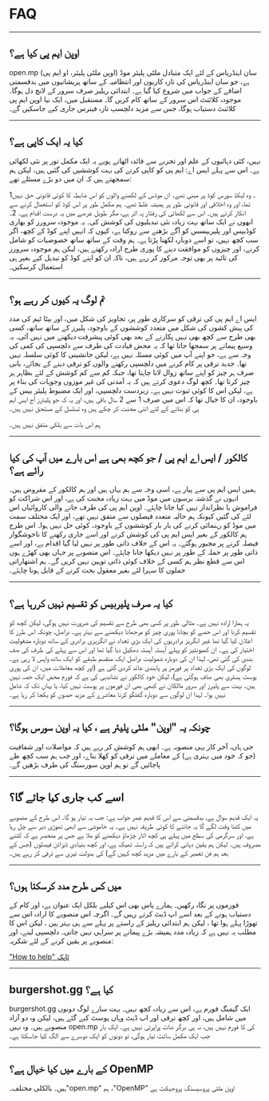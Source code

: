 # FAQ

<hr />

## اوپن ایم پی کیا ہے؟

open.mp (اوپن ملٹی پلیئر، او ایم پی) سان اینڈریاس کے لئے ایک متبادل ملٹی پلیئر موڈ ہے، جو سان اینڈریاس کی تازہ کاریوں اور انتظامیہ کے ساتھ پریشانیوں میں بدقسمتی اضافے کے جواب میں شروع کیا گیا ہے۔ ابتدائی ریلیز صرف سرور کے لانچ دل ہوگا۔ موجودہ کلائنٹ اس سرور کے ساتھ کام کریں گا۔ مستقبل میں، ایک نیا اوپن ایم پی کلائنٹ دستیاب ہوگا، جس سے مزید دلچسپ تازہ فیترس جاری کیے جاسکیں گے۔

<hr />

## کیا یہ ایک کاپی ہے؟

نہیں، کئی دہائیوں کے علم اور تجربے سے فائدہ اٹھاتے ہویے یہ ایک مکمل تور پر نئی لکھائی ہے۔ اس سے پہلے ایس اے: ایم پی کو کاپی کرنے کی بہت کوششیں کی گئیں ہیں، لیکن ہم سمجھتے ہیں کہ ان میں دو بڑے مسئلے تھے:

1۔ وہ لیکڈ سورس کوڈ پر مبنی تھے۔ ان موڈس کے لکھنے والوں کو اس ضابطہ کا کوئی قانونی حق نہیں تھا، اور وہ اخلاقی اور قانونی طور پر ہمیشہ غلط تھے۔ ہم مکمل طور پر اس کوڈ کو استعمال کرنے سے انکار کرتے ہیں۔ اس سے لکھائی کی رفتار پہ اثر ہے، مگر طویل عرصے میں یہ درست اقدام ہے۔
2۔ انھوں نے ایک ساتھ بہت زیادہ نئی تبدیلیوں کی کوشش کی۔ یہ موجودہ سرورز کو بھاری کوڈبیس اور پلیربیسس کو آگے بڑھنے سے روکتا ہے، کیوں کہ انہیں اپنے کوڈ کے کچھ، اگر سب کچھ نہیں، تو اسے دوبارہ لکھنا پڑتا ہے۔ ہم وقت کے ساتھ ساتھ خصوصیات کو شامل کرنے، اور چیزوں کو موافقت دینے کا پوری طرح ارادہ رکھتے ہیں، لیکن ہم موجودہ سرورز کی تائید پر بھی توجہ مرکوز کر رہے ہیں، تاکہ ان کو اپنے کوڈ کو تبدیل کیے بغیر ہی استعمال کرسکیں۔

<hr />

## تم لوگ یہ کیوں کر رہے ہو؟

ایس اے ایم پی کی ترقی کو سرکاری طور پر، تجاویز کی شکل میں، اور بیٹا ٹیم کی مدد کی پیش کشوں کی شکل میں متعدد کوششوں کے باوجود، پلیرز کے ساتھ ساتھ، کسی بھی طرح سے کچھ بھی نہیں پکارنے کے بعد بھی کوئی پیشرفت دیکھنے میں نہیں آئی۔ یہ وسیع پیمانے پر سمجھا جاتا تھا کہ یہ محض قیادت کی طرف سے دلچسپی کی کمی کی وجہ سے ہے، جو اپنے آپ میں کوئی مسئلہ نہیں ہے، لیکن جانشینی کا کوئی سلسلہ نہیں تھا۔ جدید ترقی پر کام کرنے میں دلچسپی رکھنے والوں کو ترقی دینے کے بجائے، بانی صرف ہر چیز کو اپنے ساتھ زوال لانا چاہتا تھا، جبکہ کم سے کم کوشش کے لئے بظاہر ہر چیز کرتا تھا۔ کچھ لوگ دعوی کرتے ہیں کہ یہ آمدنی کی غیر موزوں وجوہات کی بناء پر ہے، لیکن اس کا کوئی ثبوت نہیں ہے۔ زبردست دلچسپی، اور ایک مضبوط پلیئر بیس کے باوجود، ان کا خیال تھا کہ اس میں صرف 1 سے 2 سال باقی ہیں، اور یہ کہ جو پلیئرز آج ایس ایم پی کو بنانے کے لئے اتنی محنت کر چکے ہیں وہ تسلسل کے مستحق نہیں ہیں۔

ہم اس بات سے بلکی متفق نہیں ہیں۔

<hr />

## کالکور / ایس اے ایم پی / جو کچھ بھی ہے اس بارے میں آپ کی کیا رائے ہے؟

ہمیں ایس ایم پی سے پیار ہے، اسی وجہ سے ہم یہاں ہیں اور ہم کالکور کے مقروض ہیں۔ انہوں نے گذشتہ برسوں میں موڈ میں بہت زیادہ محنت کی ہے، اور اس شراکت کو فراموش یا نظرانداز نہیں کیا جانا چاہئے۔ اوپن ایم پی کی طرف جانے والی کاروائیاں اس لئے کی گئیں کیونکہ ہم حالیہ متعدد فیصلوں سے متفق نہیں تھے، اور ایک مختلف سمت میں موڈ کو رہنمائی کرنے کی بار بار کوششوں کے باوجود، کوئی حل نہیں ہوا۔ اس طرح ہم کالکور کے بغیر ایس ایم پی کی کوشش کرنے اور اسے جاری رکھنے کا ناخوشگوار فیصلہ کرنے پر مجبور ہوگئے۔ یہ اس کے خلاف ذاتی طور پر نہیں لیا گیا اقدام ہے، اور اسے ذاتی طور پر حملہ کے طور پر نہیں دیکھا جانا چاہئے۔ اس منصوبے پر جہاں بھی کھڑے ہوں اس سے قطع نظر ہم کسی کے خلاف کوئی ذاتی توہین نہیں کریں گے۔ ہم اشتھاراتی حملوں کا سہرا لئے بغیر معقول بحث کرنے کے قابل ہونا چاہئے۔

<hr />

## کیا یہ صرف پلیربیس کو تقسیم نہیں کررہا ہے؟

یہ ہمارا ارادہ نہیں ہے۔ مثالی طور پر کسی بھی طرح سے تقسیم کی ضرورت نہیں ہوگی، لیکن کچھ کو تقسیم کرنا اور اس حصے کو بچانا پوری چیز کو مرجھانا دیکھنے سے بہتر ہے۔ دراصل، چونکہ اس طرز کا اعلان کیا گیا تھا غیر انگریز برادریوں کی ایک بڑی تعداد نے انگریزی برادری کے ساتھ دوبارہ مشغولیت اختیار کی ہے۔ ان کمیونٹیز کو پہلے آہستہ آہستہ دھکیل دیا گیا تھا اور اس سے پہلے کی طرف کی صف بندی کی گئی تھی، لہذا ان کی دوبارہ شمولیت دراصل ایک منقسم طبقے کو ایک ساتھ واپس لا رہی ہے۔ لوگوں کی ایک بڑی تعداد پر فورمز پر پابندی عائد کردی گئی ہے (اور کچھ معاملات میں، ان کی پوری پوسٹ ہسٹری بھی صاف ہوگئی ہے)، لیکن خود کالکور نے نشاندہی کی ہے کہ فورم محض ایک حصہ نہیں ہیں۔ بہت سے پلیرز اور سرور مالکان نے کبھی بھی ان فورموں پر پوسٹ نہیں کیا، یا یہاں تک کہ شامل نہیں ہوا۔ لہذا ان لوگوں سے دوبارہ گفتگو کرنا معاشرے کے مزید حصوں کو یکجا کر رہا ہے۔

<hr />

## چونکہ یہ "اوپن" ملٹی پلیئر ہے ، کیا یہ اوپن سورس ہوگا؟

جی ہاں، آخر کار یہی منصوبہ ہے۔ ابھی ہم کوشش کر رہے ہیں کہ مواصلات اور شفافیت (جو کہ خود میں بہتری ہے) کے معاملے میں ترقی کو کھلا بناے، اور جب ہم سب کچھ طے پاجائیں گے تو ہم اوپن سورسنگ کی طرف بڑھیں گے۔

<hr />

## اسے کب جاری کیا جائے گا؟

یہ ایک قدیم سوال ہے، بدقسمتی سے اس کا قدیم عمر جواب ہے: جب یہ تیار ہو گا۔ اس طرح کے منصوبے میں کتنا وقت لگے گا یہ جاننے کا کوئی طریقہ نہیں ہے۔ یہ خاموشی سے ابھی تھوڑی دیر سے چل رہا ہے، اور سرگرمی کی سطح میں پہلے ہی کچھ اتار چڑھاؤ دیکھنے کو ملا ہے جس پر منحصر ہے کہ کتنے مصروف ہیں۔ لیکن ہم یقین دہانی کراتے ہیں کہ راستہ ٹھیک ہے، اور کچھ بنیادی ڈیزائن فیصلوں (جس کے بعد ہم فن تعمیر کے بارے میں مزید کچھ کہیں گے) کی بدولت تیزی سے ترقی کر رہے ہیں۔

<hr />

## میں کس طرح مدد کرسکتا ہوں؟

فورموں پر نگاہ رکھیں۔ ہمارے پاس بھی اس کیلیے بلکل ایک عنوان ہے، اور کام کے دستیاب ہونے کے بعد اسے اپ ڈیٹ کرتے رہیں گے۔ اگرچہ اس منصوبے کا ارادہ اس سے تھوڑا پہلے ہوا تھا ، لیکن ہم ابتدائی ریلیز کے راستے پر پہلے سے ہی بہتر ہیں ، لیکن اس کا مطلب یہ نہیں ہے کہ زیادہ مدد ہمیشہ بڑے پیمانے پر سراہی نہیں جاتی۔ دلچسپی لینے، اور منصوبے پر یقین کرنے کے لئے شکریہ:

["How to help" ٹاپک](https://forum.open.mp/showthread.php?tid=99)

<hr />

## burgershot.gg کیا ہے؟

burgershot.gg ایک گیمنگ فورم ہے، اس سے زیادہ کچھ نہیں۔ بہت سارے لوگ دونوں میں شامل ہیں، اور کچھ ترقی اور اپ ڈیٹ وہاں پوسٹ کیے گئے ہیں، لیکن وہ دو آزاد منصوبے ہیں۔ وہ نہیں  open.mp کی کا فورم نہیں ہیں، نہ ہی برگر شاٹ پراپرٹی نہیں ہے۔ ایک بار جب ایک مکمل سائٹ تیار ہوگی، تو دونوں کو ایک دوسرے سے الگ کیا جاسکتا ہے۔

<hr />

## کے بارے میں کیا خیال ہے؟ OpenMP

ہیں۔ بالکلی مختلف۔"open.mp" ہم ،"OpenMP" اوپن ملٹی پروسیسنگ پروجیکٹ ہے
